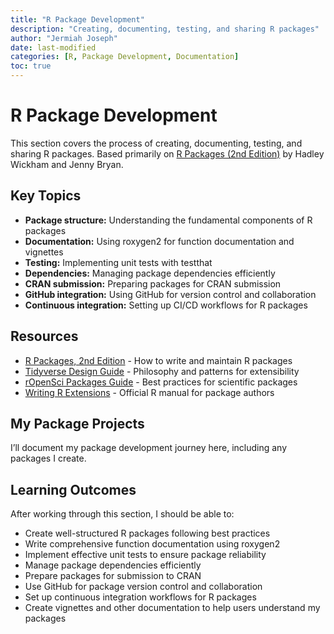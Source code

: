 ```yaml
---
title: "R Package Development"
description: "Creating, documenting, testing, and sharing R packages"
author: "Jermiah Joseph"
date: last-modified
categories: [R, Package Development, Documentation]
toc: true
---
```


# R Package Development

This section covers the process of creating, documenting, testing, and sharing R 
packages. Based primarily on [R Packages (2nd Edition)](https://r-pkgs.org/) by 
Hadley Wickham and Jenny Bryan.

## Key Topics

- **Package structure:** Understanding the fundamental components of R packages
- **Documentation:** Using roxygen2 for function documentation and vignettes
- **Testing:** Implementing unit tests with testthat
- **Dependencies:** Managing package dependencies efficiently
- **CRAN submission:** Preparing packages for CRAN submission
- **GitHub integration:** Using GitHub for version control and collaboration
- **Continuous integration:** Setting up CI/CD workflows for R packages

## Resources

- [R Packages, 2nd Edition](https://r-pkgs.org/) - How to write and maintain R 
  packages
- [Tidyverse Design Guide](https://design.tidyverse.org/) - Philosophy and 
  patterns for extensibility
- [rOpenSci Packages Guide](https://devguide.ropensci.org/) - Best practices for 
  scientific packages
- [Writing R Extensions](https://cran.r-project.org/doc/manuals/r-release/R-exts.html) - 
  Official R manual for package authors

## My Package Projects

I'll document my package development journey here, including any packages I create.

## Learning Outcomes

After working through this section, I should be able to:

- Create well-structured R packages following best practices
- Write comprehensive function documentation using roxygen2
- Implement effective unit tests to ensure package reliability
- Manage package dependencies efficiently
- Prepare packages for submission to CRAN
- Use GitHub for package version control and collaboration
- Set up continuous integration workflows for R packages
- Create vignettes and other documentation to help users understand my packages